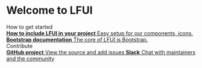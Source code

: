 

<Meta title="LFUI/Introduction" />

<style>
  {`
    .subheading {
      --mediumdark: '#999999';
      font-weight: 700;
      font-size: 13px;
      color: #999;
      letter-spacing: 6px;
      line-height: 24px;
      text-transform: uppercase;
      margin-bottom: 12px;
      margin-top: 40px;
    }

    .link-list {
      display: grid;
      grid-template-columns: 1fr;
      grid-template-rows: 1fr 1fr;
      row-gap: 10px;
    }

    @media (min-width: 620px) {
      .link-list {
        row-gap: 20px;
        column-gap: 20px;
        grid-template-columns: 1fr 1fr;
      }
    }

    @media all and (-ms-high-contrast:none) {
    .link-list {
        display: -ms-grid;
        -ms-grid-columns: 1fr 1fr;
        -ms-grid-rows: 1fr 1fr;
      }
    }

    .link-item {
      display: block;
      padding: 20px;
      border: 1px solid #00000010;
      border-radius: 5px;
      transition: background 150ms ease-out, border 150ms ease-out, transform 150ms ease-out;
      color: #333333;
      display: flex;
      align-items: flex-start;
    }

    .link-item:hover {
      border-color: #1EA7FD50;
      transform: translate3d(0, -3px, 0);
      box-shadow: rgba(0, 0, 0, 0.08) 0 3px 10px 0;
    }

    .link-item:active {
      border-color: #1EA7FD;
      transform: translate3d(0, 0, 0);
    }

    .link-item strong {
      font-weight: 700;
      display: block;
      margin-bottom: 2px;
    }

    .link-item img {
      height: 40px;
      width: 40px;
      margin-right: 15px;
      flex: none;
    }

    .link-item span,
    .link-item p {
      margin: 0;
      font-size: 14px;
      line-height: 20px;
    }

    .tip {
      display: inline-block;
      border-radius: 1em;
      font-size: 11px;
      line-height: 12px;
      font-weight: 700;
      background: #E7FDD8;
      color: #66BF3C;
      padding: 4px 12px;
      margin-right: 10px;
      vertical-align: top;
    }

    .tip-wrapper {
      font-size: 13px;
      line-height: 20px;
      margin-top: 40px;
      margin-bottom: 40px;
    }

    .tip-wrapper code {
      font-size: 12px;
      display: inline-block;
    }
  `}
</style>

# Welcome to LFUI

<div className="subheading">How to get started</div>

<div className="link-list">
  <a
    className="link-item"
    href="#"
    target="_blank"
  >
    <span>
      <strong>How to include LFUI in your project</strong>
      Easy setup for our components, icons.
    </span>
  </a>
  <a
    className="link-item"
    href="#"
    target="_blank"
  >
    <span>
      <strong>Bootstrap documentation</strong>
      The core of LFUI is Bootstrap.
    </span>
  </a>
</div>

<div className="subheading">Contribute</div>

<div className="link-list">
  <a className="link-item" href="#" target="_blank">
    <span>
      <strong>GitHub project</strong>
      View the source and add issues
    </span>
  </a>
  <a className="link-item" href="#" target="_blank">
    <span>
      <strong>Slack</strong>
      Chat with maintainers and the community
    </span>
  </a>
</div>
